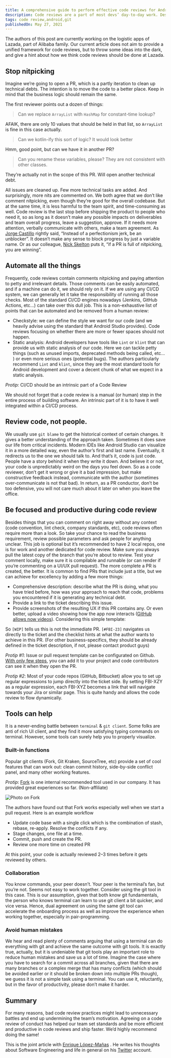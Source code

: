 ```yaml
---
title: A comprehensive guide to perform effective code reviews for Android developers
description: Code reviews are a part of most devs’ day-to-day work. Despite being a standard industry practice for many years, there are still lots of disagreements around how code reviews should be conducted. In this post, we’ll look at how our framework helps us get code reviews done efficiently.
tags: code review,android,git
publishedOn: May 27, 2021
---
```


The authors of this post are currently working on the logistic apps of Lazada, part of Alibaba family. Our current article does not aim to provide a unified framework for code reviews, but to throw some ideas into the dark, and give a hint about how we think code reviews should be done at Lazada.

## Stop nitpicking

Imagine we’re going to open a PR, which is a partly iteration to clean up technical debts. The intention is to move the code to a better place. Keep in mind that the business logic should remain the same.

The first reviewer points out a dozen of things:

> Can we replace `ArrayList` with `HashMap` for constant-time lookup?

AFAIK, there are only 10 values that should be held in that list, so `ArrayList` is fine in this case actually.

> Can we kotlin-ify this sort of logic? It would look better

Hmm, good point, but can we have it in another PR?

> Can you rename these variables, please? They are not consistent with other classes.

They’re actually not in the scope of this PR. Will open another technical debt.

All issues are cleaned up. Few more technical tasks are added. And surprisingly, more nits are commented on.
We both agree that we don’t like comment nitpicking, even though they’re good for the overall codebase. But at the same time, it is less harmful to the team spirit, and time-consuming as well.
Code review is the last stop before shipping the product to people who need it, so as long as it doesn’t make any possible impacts on deliverables and team overall progress, leave a suggestion, approve. If it needs more attention, verbally communicate with others, make a team agreement. As [Jorge Castillo](https://jorgecastillo.dev/a-letter-to-my-younger-self) rightly said, “Instead of a perfectionism jerk, be an unblocker”. It doesn’t make any sense to block progress by just a variable name. Or as our colleague, [Nick Skelton](https://medium.com/google-developer-experts/how-to-pull-request-d75ac81449a5) puts it, “if a PR is full of nitpicking, you are winning”.

## Automate all the things
Frequently, code reviews contain comments nitpicking and paying attention to petty and irrelevant details. Those comments can be easily automated, and if a machine can do it, we should rely on it. If we are using any CI/CD system, we can generally let it take the responsibility of running all those checks. Most of the standard CI/CD engines nowadays (Jenkins, GitHub Actions, etc…) can take over this dull job. This is a non-exhaustive list of points that can be automated and be removed from a human review:

- Checkstyle: we can define the style we want for our code (and we heavily advise using the standard that Android Studio provides). Code reviews focusing on whether there are more or fewer spaces should not happen.
- Static analysis: Android developers have tools like `Lint` or `klint` that can provide us with static analysis of our code. Here we can tackle petty things (such as unused imports, deprecated methods being called, etc… ) or even more serious ones (potential bugs). The authors particularly recommend `Lint` and `klint`, since they are the most standard tools for Android development and cover a decent chunk of what we expect in a static analysis.

*Protip:* CI/CD should be an intrinsic part of a Code Review

We should not forget that a code review is a manual (or human) step in the entire process of building software. An intrinsic part of it is to have it well integrated within a CI/CD process.

## Review code, not people.

We usually use `git blame` to get the historical context of certain changes. It gives a better understanding of the approach taken. Sometimes it does save our life from critical incidents. Modern IDEs like Android Studio can visualize it in a more detailed way, even the author’s first and last name. Eventually, it redirects us to the one we should talk to. And that’s it, code is just code. People have a story behind it when they write it down. And believe it or not, your code is unpredictably weird on the days you feel down. So as a code reviewer, don’t get it wrong or give it a bad impression, but make constructive feedback instead, communicate with the author (sometimes over-communicate is not that bad). In return, as a PR conductor, don’t be too defensive, you will not care much about it later on when you leave the office.

## Be focused and productive during code review
Besides things that you can comment on right away without any context (code convention, lint check, company standards, etc), code reviews often require more than a look. So take your chance to read the business requirement, review possible parameters and ask people for anything unclear. This job is optional but it’s recommended to have 2 local repos, one is for work and another dedicated for code review. Make sure you always pull the latest copy of the branch that you’re about to review. Test your comment locally, make sure it is compilable and runnable (or can render if you’re commenting on a UI/UX pull request).
The more complete a PR is created, the better. It is common to find PRs that include just a title, but we can achieve for excellency by adding a few more things:

- Comprehensive description: describe what the PR is doing, what you have tried before, how was your approach to reach that code, problems you encountered if it is generating any technical debt.
- Provide a link to the ticket describing this issue.
- Provide screenshots of the resulting UX if this PR contains any. Or even better, upload a video showing how the app now interacts ([GitHub allows now videos](https://docs.github.com/en/github/managing-your-work-on-github/file-attachments-on-issues-and-pull-requests)).
Considering this simple template:

<Gist id='422035112b3cd70eaf86efa9ac948b4a' />

So `[WIP]` tells us this is not the immediate PR. `[#FBI-23]` navigates us directly to the ticket and the checklist hints at what the author wants to achieve in this PR. (For other business-specifics, they should be already defined in the ticket description, if not, please contact product guys)

*Protip #1*: Issue or pull request template can be configurated on Github. [With only few steps](https://docs.github.com/en/communities/using-templates-to-encourage-useful-issues-and-pull-requests/creating-a-pull-request-template-for-your-repository), you can add it to your project and code contributors can see it when they open the PR.

*Protip #2*: Most of your code repos (GitHub, Bitbucket) allow you to set up regular expressions to jump directly into the ticket side. By setting FBI-XZY as a regular expression, each FBI-XYZ becomes a link that will navigate towards your Jira or similar page. This is quite handy and allows the code review to flow dynamically.

## Tools can help

It is a never-ending battle between `terminal` & `git client`. Some folks are anti of rich UI client, and they find it more satisfying typing commands on terminal. However, some tools can surely help you to properly visualize.

### Built-in functions
Popular git clients (Fork, Git Kraken, SourceTree, etc) provide a set of cool features that can work out: clean commit history, side-by-side conflict panel, and many other working features.

*Protip*: [Fork](https://git-fork.com/) is one internal recommended tool used in our company. It has provided great experiences so far. (Non-affiliate)

![Photo on [Fork](https://git-fork.com/)](https://git-fork.com/images/carousel/carousel_mainMac.jpg)


The authors have found out that Fork works especially well when we start a pull request. Here is an example workflow

- Update code base with a single click which is the combination of stash, rebase, re-apply. Resolve the conflicts if any.
- Stage changes, one file at a time.
- Commit, push and create the PR.
- Review one more time on created PR

At this point, your code is actually reviewed 2–3 times before it gets reviewed by others.

### Collaboration
You know commands, your peer doesn’t. Your peer is the terminal’s fan, but you’re not. Seems not easy to work together. Consider using the git tool in this case. This is our assumption, given that both know git fundamentals, the person who knows terminal can learn to use git client a bit quicker, and vice versa. Hence, dual agreement on using the same git tool can accelerate the onboarding process as well as improve the experience when working together, especially in pair-programming.

### Avoid human mistakes
We hear and read plenty of comments arguing that using a terminal can do everything with git and achieve the same outcome with git tools. It is exactly true, actually, but it is undeniable that git tools play an important role to reduce human mistakes and save us a lot of time. Imagine the case where you have to search for a commit across all branches, given that there are many branches or a complex merge that has many conflicts (which should be avoided earlier or it should be broken down into multiple PRs though), we guess it is not a simple task using a terminal. You can use it, reluctantly, but in the favor of productivity, please don’t make it harder.

## Summary
For many reasons, bad code review practices might lead to unnecessary battles and end up undermining the team’s motivation. Agreeing on a code review of conduct has helped our team set standards and be more efficient and productive in code reviews and ship faster. We’d highly recommend doing the same!

This is the joint article with [Enrique López-Mañas](https://twitter.com/eenriquelopez)
. He writes his thoughts about Software Engineering and life in general on his [Twitter](https://twitter.com/eenriquelopez) account.